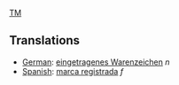 [[TM]]

==Translations==
*[[German]]: [[eingetragenes Warenzeichen]] ''n''
*[[Spanish]]: [[marca registrada]] ''f''